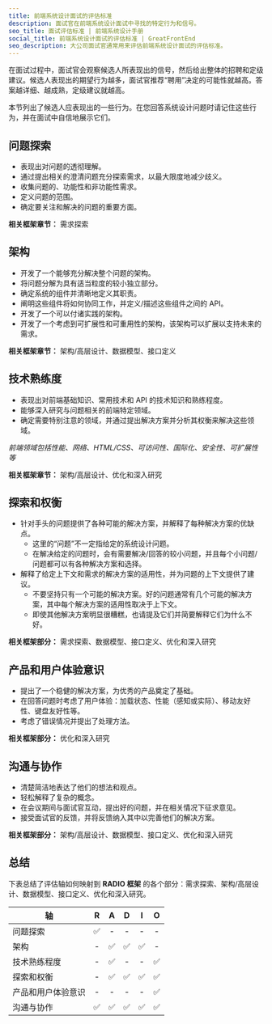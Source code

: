 ```yaml
---
title: 前端系统设计面试的评估标准
description: 面试官在前端系统设计面试中寻找的特定行为和信号。
seo_title: 面试评估标准 | 前端系统设计手册
social_title: 前端系统设计面试的评估标准 | GreatFrontEnd
seo_description: 大公司面试官通常用来评估前端系统设计面试的评估标准。
---
```


在面试过程中，面试官会观察候选人所表现出的信号，然后给出整体的招聘和定级建议。候选人表现出的期望行为越多，面试官推荐“聘用”决定的可能性就越高。答案越详细、越成熟，定级建议就越高。

本节列出了候选人应表现出的一些行为。在您回答系统设计问题时请记住这些行为，并在面试中自信地展示它们。

## 问题探索

* 表现出对问题的透彻理解。
* 通过提出相关的澄清问题充分探索需求，以最大限度地减少歧义。
* 收集问题的、功能性和非功能性需求。
* 定义问题的范围。
* 确定要关注和解决的问题的重要方面。

<div className="mt-6 space-x-1 space-y-1 text-sm">
  <strong className="font-medium">相关框架章节：</strong>
  需求探索
</div>

## 架构

* 开发了一个能够充分解决整个问题的架构。
* 将问题分解为具有适当粒度的较小独立部分。
* 确定系统的组件并清晰地定义其职责。
* 阐明这些组件将如何协同工作，并定义/描述这些组件之间的 API。
* 开发了一个可以付诸实践的架构。
* 开发了一个考虑到可扩展性和可重用性的架构，该架构可以扩展以支持未来的需求。

<div className="mt-6 space-x-1 space-y-1 text-sm">
  <strong className="font-medium">相关框架章节：</strong>
  架构/高层设计、数据模型、接口定义
</div>

## 技术熟练度

* 表现出对前端基础知识、常用技术和 API 的技术知识和熟练程度。
* 能够深入研究与问题相关的前端特定领域。
* 确定需要特别注意的领域，并通过提出解决方案并分析其权衡来解决这些领域。

*前端领域包括性能、网络、HTML/CSS、可访问性、国际化、安全性、可扩展性等*

<div className="mt-6 space-x-1 space-y-1 text-sm">
  <strong className="font-medium">相关框架章节：</strong>
  架构/高层设计、优化和深入研究
</div>

## 探索和权衡

* 针对手头的问题提供了各种可能的解决方案，并解释了每种解决方案的优缺点。
  * 这里的“问题”不一定指给定的系统设计问题。
  * 在解决给定的问题时，会有需要解决/回答的较小问题，并且每个小问题/问题都可以有各种解决方案和选择。
* 解释了给定上下文和需求的解决方案的适用性，并为问题的上下文提供了建议。
  * 不要坚持只有一个可能的解决方案。好的问题通常有几个可能的解决方案，其中每个解决方案的适用性取决于上下文。
  * 即使其他解决方案明显很糟糕，也请提及它们并简要解释它们为什么不好。

<div className="mt-6 space-x-1 space-y-1 text-sm">
  <strong className="font-medium">相关框架部分：</strong>
  需求探索、数据模型、接口定义、优化和深入研究
</div>

## 产品和用户体验意识

* 提出了一个稳健的解决方案，为优秀的产品奠定了基础。
* 在回答问题时考虑了用户体验：加载状态、性能（感知或实际）、移动友好性、键盘友好性等。
* 考虑了错误情况并提出了处理方法。

<div className="mt-6 space-x-1 space-y-1 text-sm">
  <strong className="font-medium">相关框架部分：</strong>
  优化和深入研究
</div>

## 沟通与协作

* 清楚简洁地表达了他们的想法和观点。
* 轻松解释了复杂的概念。
* 在会议期间与面试官互动，提出好的问题，并在相关情况下征求意见。
* 接受面试官的反馈，并将反馈纳入其中以完善他们的解决方案。

<div className="mt-6 space-x-1 space-y-1 text-sm">
  <strong className="font-medium">相关框架部分：</strong>
  架构/高层设计、数据模型、接口定义、优化和深入研究
</div>

## 总结

下表总结了评估轴如何映射到 **RADIO 框架** 的各个部分：需求探索、架构/高层设计、数据模型、接口定义、优化和深入研究。

| 轴 |  R  |  A  |  D  |  I  |  O  |
| ------------------------------- | :-: | :-: | :-: | :-: | :-: |
| 问题探索 | ✅  |  -  |  -  |  -  |  -  |
| 架构 |  -  | ✅  | ✅  | ✅  |  -  |
| 技术熟练程度 |  -  | ✅  |  -  |  -  | ✅  |
| 探索和权衡 |  -  | ✅  | ✅  | ✅  | ✅  |
| 产品和用户体验意识 |  -  |  -  |  -  |  -  | ✅  |
| 沟通与协作 | ✅  | ✅  | ✅  | ✅  | ✅  |

